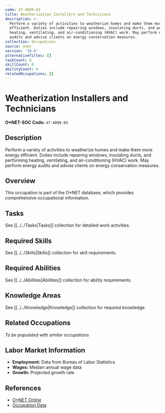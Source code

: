```yaml
---
code: 47-4099.03
title: Weatherization Installers and Technicians
description: >-
  Perform a variety of activities to weatherize homes and make them more energy
  efficient. Duties include repairing windows, insulating ducts, and performing
  heating, ventilating, and air-conditioning (HVAC) work. May perform energy
  audits and advise clients on energy conservation measures.
collection: Occupations
source: onet
version: '30.0'
alternativeTitles: []
taskCount: 0
skillCount: 0
abilityCount: 0
relatedOccupations: []
---
```

# Weatherization Installers and Technicians

**O*NET-SOC Code:** `47-4099.03`

## Description

Perform a variety of activities to weatherize homes and make them more energy efficient. Duties include repairing windows, insulating ducts, and performing heating, ventilating, and air-conditioning (HVAC) work. May perform energy audits and advise clients on energy conservation measures.

## Overview

This occupation is part of the O*NET database, which provides comprehensive occupational information.

## Tasks

See [[../../Tasks|Tasks]] collection for detailed work activities.

## Required Skills

See [[../../Skills|Skills]] collection for skill requirements.

## Required Abilities

See [[../../Abilities|Abilities]] collection for ability requirements.

## Knowledge Areas

See [[../../Knowledge|Knowledge]] collection for required knowledge.

## Related Occupations

*To be populated with similar occupations*

## Labor Market Information

- **Employment:** Data from Bureau of Labor Statistics
- **Wages:** Median annual wage data
- **Growth:** Projected growth rate

## References

- [O*NET Online](https://www.onetonline.org/link/summary/47-4099.03)
- [Occupation Data](https://www.onetcenter.org/)
